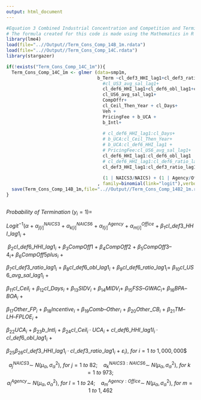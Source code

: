 ```yaml
---
output: html_document
---
```

```r
#Equation 3 Combined Industrial Concentration and Competition and Terminations
# The formula created for this code is made using the Mathematics in R Markdown. For more about Mathematics formatting in R Markdown, see my "Mathematics Formatting in R Markdown" file.
library(lme4)
load(file="..//Output//Term_Cons_Comp_14B_1m.rdata") 
load(file="..//Output//Term_Cons_Comp_14C.rdata") 
library(stargazer)

if(!exists("Term_Cons_Comp_14C_1m")){
  Term_Cons_Comp_14C_1m <- glmer (data=smp1m,
                                  b_Term ~cl_def3_HHI_lag1+cl_def3_ratio_lag1+#cl_def3_obl_lag1+
                                    #cl_US3_avg_sal_lag1+
                                    cl_def6_HHI_lag1+cl_def6_obl_lag1+cl_def6_ratio_lag1+
                                    cl_US6_avg_sal_lag1+
                                    CompOffr+
                                    cl_Ceil_Then_Year + cl_Days+ 
                                    Veh +
                                    PricingFee + b_UCA +
                                    b_Intl+
                                    
                                    # cl_def6_HHI_lag1:cl_Days+
                                    # b_UCA:cl_Ceil_Then_Year+
                                    # b_UCA:cl_def6_HHI_lag1 +
                                    # PricingFee:cl_US6_avg_sal_lag1+
                                    cl_def6_HHI_lag1:cl_def6_obl_lag1  +
                                    # cl_def6_HHI_lag1:cl_def6_ratio_lag1+
                                    cl_def3_HHI_lag1:cl_def3_ratio_lag1+  
                                    
                                    (1 | NAICS3/NAICS) + (1 | Agency/Office)
                                  , family=binomial(link="logit"),verbose=1)
  save(Term_Cons_Comp_14B_1m,file="..//Output//Term_Cons_Comp_14B2_1m.rdata")
}
  
```

$Probability~of~Termination~(y_i = 1) =$

$Logit^{-1}(α~+~α^{NAICS3}_{j[i]}~+~α^{NAICS6}_{k[i]}~+~α^{Agency}_{l[i]}~+~α^{Office}_{m[i]}~+~β_{1}cl\_def3\_HHI\_lag1_{i}~+$

$~β_{2}cl\_def6\_HHI\_lag1_{i}~+~β_{3}CompOff1~+~β_{4}CompOff2~+~β_{5}CompOff3–4_{i}+~β_{6}CompOff5plus_{i}~+$

$β_{7}cl\_def3\_ratio\_lag1_{i}~+~β_8cl\_def6\_obl\_lag1_{i}~+~β_9cl\_def6\_ratio\_lag1_{i}+~β_{10}cl\_US6\_avg\_sal\_lag1_{i}~+$

$β_{11}cl\_Ceil_{i}~+~β_{12}cl\_Days_{i}~+~β_{13}SIDV_{i}~+~β_{14}MIDV_{i}+~β_{15}FSS–GWAC_{i}+~β_{16}BPA–BOA_{i}~+$

$β_{17}Other\_FP_{i}~+~β_{18}Incentive_{i}~+~β_{19}Comb–Other_{i}~+~β_{20}Other\_CB_{i}~+~β_{21}TM–LH–FPLOE_{i}~+$

$β_{22}UCA_{i}~+~β_{23}b\_Intl_{i}~+~β_{24}cl\_Ceil_{i}·UCA_{i}~+~cl\_def6\_HHI\_lag1l_{i}·cl\_def6\_obl\_lag1_{i}~+$

$β_{25}β_{26}cl\_def3\_HHI\_lag1_{i}·cl\_def3\_ratio\_lag1_{i}~+~ε_{i}),~for~i=1~to~1,000,000$$

$$a^{NAICS3}_{j}\sim~N(μ_{α},σ^{2}_{α}),~for~j= 1~to~82;~~~~ a^{NAICS3:NAICS6}_{k}\sim~N(μ_{α},σ^{2}_{α}),~for~k= 1~to~973;$$
$$a^{Agency}_{l}\sim~N(μ_{α},σ^{2}_{α}),~for~l= 1~to~24; ~~~~a^{Agency:Office}_{m}\sim~N(μ_{α},σ^{2}_{α}),~for~m= 1~to~1,462$$